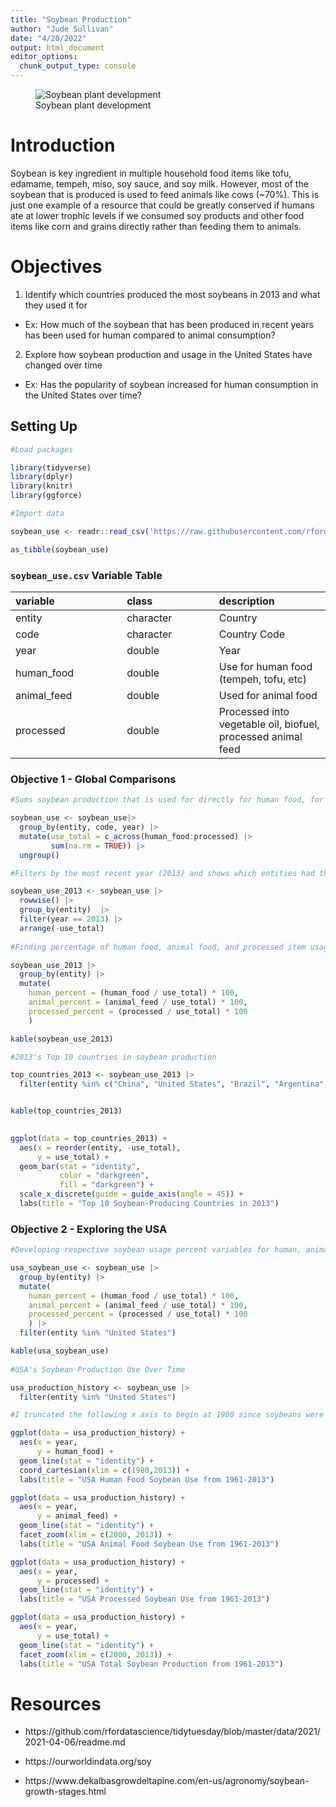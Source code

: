 ```yaml
---
title: "Soybean Production"
author: "Jude Sullivan"
date: "4/20/2022"
output: html_document
editor_options: 
  chunk_output_type: console
---
```

![Soybean plant development](images/soybean_development.jpg)


# Introduction

Soybean is key ingredient in multiple household food items like tofu, edamame, tempeh, miso, soy sauce, and soy milk. However, most of the soybean that is produced is used to feed animals like cows (~70%). This is just one example of a resource that could be greatly conserved if humans ate at lower trophic levels if we consumed soy products and other food items like corn and grains directly rather than feeding them to animals. 



# Objectives

1. Identify which countries produced the most soybeans in 2013 and what they used it for

+ Ex: How much of the soybean that has been produced in recent years has been used for human compared to animal consumption? 

2. Explore how soybean production and usage in the United States have changed over time

+ Ex: Has the popularity of soybean increased for human consumption in the United States over time?



## Setting Up

```r
#Load packages

library(tidyverse)
library(dplyr)
library(knitr)
library(ggforce)
```


```r
#Import data

soybean_use <- readr::read_csv('https://raw.githubusercontent.com/rfordatascience/tidytuesday/master/data/2021/2021-04-06/soybean_use.csv')

as_tibble(soybean_use)
```


### `soybean_use.csv` Variable Table

|variable    |class     |description |
|:-----------|:---------|:-----------|
|entity      |character | Country|
|code        |character | Country Code |
|year        |double    | Year |
|human_food  |double    | Use for human food (tempeh, tofu, etc) |
|animal_feed |double    | Used for animal food |
|processed   |double    | Processed into vegetable oil, biofuel, processed animal feed |



### Objective 1 - Global Comparisons


```r
#Sums soybean production that is used for directly for human food, for animal food, and that is processed into other items like vegetable oil and biofuel

soybean_use <- soybean_use|> 
  group_by(entity, code, year) |> 
  mutate(use_total = c_across(human_food:processed) |> 
         sum(na.rm = TRUE)) |> 
  ungroup()

#Filters by the most recent year (2013) and shows which entities had the greatest combined soybean production

soybean_use_2013 <- soybean_use |> 
  rowwise() |> 
  group_by(entity)  |>
  filter(year == 2013) |> 
  arrange(-use_total) 
 
#Finding percentage of human food, animal food, and processed item usage from the total

soybean_use_2013 |> 
  group_by(entity) |> 
  mutate(
    human_percent = (human_food / use_total) * 100,
    animal_percent = (animal_feed / use_total) * 100,
    processed_percent = (processed / use_total) * 100
    )

kable(soybean_use_2013)

#2013's Top 10 countries in soybean production 

top_countries_2013 <- soybean_use_2013 |> 
  filter(entity %in% c("China", "United States", "Brazil", "Argentina", "India", "Germany", "Mexico", "Spain", "Paraguay", "Japan")) 


kable(top_countries_2013)
  

ggplot(data = top_countries_2013) +
  aes(x = reorder(entity, -use_total),
      y = use_total) +
  geom_bar(stat = "identity",
           color = "darkgreen",
           fill = "darkgreen") +
  scale_x_discrete(guide = guide_axis(angle = 45)) +
  labs(title = "Top 10 Soybean-Producing Countries in 2013")


```



### Objective 2 - Exploring the USA


```r
#Developing respective soybean usage percent variables for human, animal, and processed products

usa_soybean_use <- soybean_use |> 
  group_by(entity) |> 
  mutate(
    human_percent = (human_food / use_total) * 100,
    animal_percent = (animal_feed / use_total) * 100,
    processed_percent = (processed / use_total) * 100
    ) |> 
  filter(entity %in% "United States") 

kable(usa_soybean_use)
  
#USA's Soybean Production Use Over Time

usa_production_history <- soybean_use |> 
  filter(entity %in% "United States")

#I truncated the following x axis to begin at 1980 since soybeans were not used for human food until 1983

ggplot(data = usa_production_history) +
  aes(x = year,
      y = human_food) +
  geom_line(stat = "identity") +
  coord_cartesian(xlim = c(1980,2013)) +
  labs(title = "USA Human Food Soybean Use from 1961-2013")

ggplot(data = usa_production_history) +
  aes(x = year,
      y = animal_feed) +
  geom_line(stat = "identity") +
  facet_zoom(xlim = c(2000, 2013)) +
  labs(title = "USA Animal Food Soybean Use from 1961-2013")

ggplot(data = usa_production_history) +
  aes(x = year,
      y = processed) +
  geom_line(stat = "identity") +
  labs(title = "USA Processed Soybean Use from 1961-2013")

ggplot(data = usa_production_history) +
  aes(x = year,
      y = use_total) +
  geom_line(stat = "identity") +
  facet_zoom(xlim = c(2000, 2013)) +
  labs(title = "USA Total Soybean Production from 1961-2013")

```



# Resources


- https://github.com/rfordatascience/tidytuesday/blob/master/data/2021/2021-04-06/readme.md

- https://ourworldindata.org/soy

- https://www.dekalbasgrowdeltapine.com/en-us/agronomy/soybean-growth-stages.html

